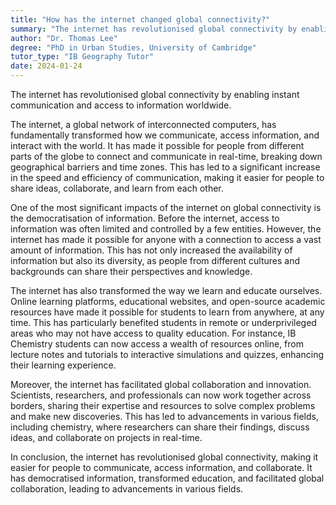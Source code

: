 ```yaml
---
title: "How has the internet changed global connectivity?"
summary: "The internet has revolutionised global connectivity by enabling instant communication and access to information worldwide."
author: "Dr. Thomas Lee"
degree: "PhD in Urban Studies, University of Cambridge"
tutor_type: "IB Geography Tutor"
date: 2024-01-24
---
```


The internet has revolutionised global connectivity by enabling instant communication and access to information worldwide.

The internet, a global network of interconnected computers, has fundamentally transformed how we communicate, access information, and interact with the world. It has made it possible for people from different parts of the globe to connect and communicate in real-time, breaking down geographical barriers and time zones. This has led to a significant increase in the speed and efficiency of communication, making it easier for people to share ideas, collaborate, and learn from each other.

One of the most significant impacts of the internet on global connectivity is the democratisation of information. Before the internet, access to information was often limited and controlled by a few entities. However, the internet has made it possible for anyone with a connection to access a vast amount of information. This has not only increased the availability of information but also its diversity, as people from different cultures and backgrounds can share their perspectives and knowledge.

The internet has also transformed the way we learn and educate ourselves. Online learning platforms, educational websites, and open-source academic resources have made it possible for students to learn from anywhere, at any time. This has particularly benefited students in remote or underprivileged areas who may not have access to quality education. For instance, IB Chemistry students can now access a wealth of resources online, from lecture notes and tutorials to interactive simulations and quizzes, enhancing their learning experience.

Moreover, the internet has facilitated global collaboration and innovation. Scientists, researchers, and professionals can now work together across borders, sharing their expertise and resources to solve complex problems and make new discoveries. This has led to advancements in various fields, including chemistry, where researchers can share their findings, discuss ideas, and collaborate on projects in real-time.

In conclusion, the internet has revolutionised global connectivity, making it easier for people to communicate, access information, and collaborate. It has democratised information, transformed education, and facilitated global collaboration, leading to advancements in various fields.
    
